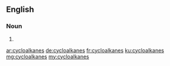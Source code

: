 ==English==

===Noun===
{{head|en|plural}}

# {{plural of|cycloalkane|lang=en}}

[[ar:cycloalkanes]]
[[de:cycloalkanes]]
[[fr:cycloalkanes]]
[[ku:cycloalkanes]]
[[mg:cycloalkanes]]
[[my:cycloalkanes]]